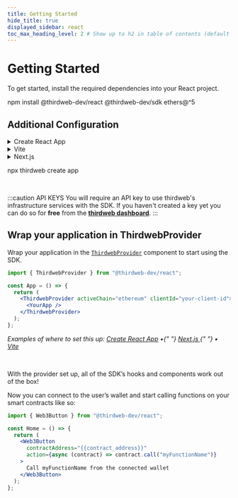 ```yaml
---
title: Getting Started
hide_title: true
displayed_sidebar: react
toc_max_heading_level: 2 # Show up to h2 in table of contents (default is up to h3)
---
```



# Getting Started

To get started, install the required dependencies into your React project.

<Tabs>
<TabItem value="existing" label="Existing Projects">

<CodeBlock language="bash">
  npm install @thirdweb-dev/react @thirdweb-dev/sdk ethers@^5
</CodeBlock>

<br />

## Additional Configuration

<details>
  <summary>
    Create React App
</summary>
<div>

Below packages are required to be installed as dev dependencies to use thirdweb SDK with Create React App.

<Tabs>
  <TabItem value="npm" label="npm">
    <CodeBlock language="bash">npm i assert stream -D</CodeBlock>
  </TabItem>
  <TabItem value="yarn" label="yarn">
    <CodeBlock language="bash">yarn add assert stream -D</CodeBlock>
  </TabItem>
  <TabItem value="pnpm" label="pnpm">
    <CodeBlock language="bash">pnpm add assert stream -D</CodeBlock>
  </TabItem>
</Tabs>

To ignore the sourcemap warnings, create a `.env` file with the following in your root directory:

```text
GENERATE_SOURCEMAP=false
```

</div>
</details>

<details>
  <summary>
   Vite
   </summary>
    <div>

Install the vite plugins

<Tabs>
  <TabItem value="npm" label="npm">
    <CodeBlock language="bash">
      npm i @vitejs/plugin-react vite-plugin-node-polyfills -D
    </CodeBlock>
  </TabItem>
  <TabItem value="yarn" label="yarn">
    <CodeBlock language="bash">
      yarn add @vitejs/plugin-react vite-plugin-node-polyfills -D
    </CodeBlock>
  </TabItem>
  <TabItem value="pnpm" label="pnpm">
    <CodeBlock language="bash">
      pnpm add @vitejs/plugin-react vite-plugin-node-polyfills -D
    </CodeBlock>
  </TabItem>
</Tabs>

In the `vite.config.js` file, add the following configuration:

```js
import react from "@vitejs/plugin-react";
import { defineConfig } from "vite";
import { nodePolyfills } from "vite-plugin-node-polyfills";

// https://vitejs.dev/config/
export default defineConfig({
  plugins: [react(), nodePolyfills()],
  define: {
    "process.env": {},
  },
});
```

</div>
</details>

<details>
  <summary>
   Next.js
   </summary>
    <div>

### Pages Router

No additional configuration is required if you are using the [pages router](https://nextjs.org/docs/pages)

<br />

### App Router

If you are using the new [app router](https://nextjs.org/docs/app), and If you import a component such as `ThirdwebProvider` in a server component, Next.js will throw an error saying that the component is not marked with `"use client"` directive.

You will need to create an alias for that component in a separate file with `"use client"` directive on top (before all the imports) and import that instead of using the component directly from `@thirdweb-dev/react` in server components.

#### Example

```tsx
"use client";

export { ThirdwebProvider } from "@thirdweb-dev/react";

// app/components/ThirdwebProvider.tsx
```

```tsx
import { ThirdwebProvider } from "./components/ThirdwebProvider";

export default function Home() {
  return <ThirdwebProvider> ... </ThirdwebProvider>;
}

// app/page.tsx
```

</div>
</details>

</TabItem>
<TabItem value="new" label="New Projects">

<CodeBlock language="bash">npx thirdweb create app</CodeBlock>

</TabItem>
</Tabs>

<br />

:::caution API KEYS
You will require an API key to use thirdweb's infrastructure services with the SDK. If you haven't created a key yet you can do so for **free** from the [**thirdweb dashboard**](https://thirdweb.com/create-api-key).
:::

## Wrap your application in ThirdwebProvider

Wrap your application in the [`ThirdwebProvider`](/react/react.thirdwebprovider) component to start using the SDK.

```jsx
import { ThirdwebProvider } from "@thirdweb-dev/react";

const App = () => {
  return (
    <ThirdwebProvider activeChain="ethereum" clientId="your-client-id">
      <YourApp />
    </ThirdwebProvider>
  );
};
```

<p style={{ opacity: 0.8, marginTop: -8 }}>
  <i>
    Examples of where to set this up: <a href="#cra">Create React App</a> •{" "}
    <a href="https://github.com/thirdweb-example/next-javascript-starter/blob/main/pages/_app.js">
      Next.js
    </a>{" "}
    • <a href="#vite">Vite</a>
  </i>
</p>

<br />

With the provider set up, all of the SDK&rsquo;s hooks and components work out of the box!

Now you can connect to the user&rsquo;s wallet and start calling functions on your smart contracts like so:

```jsx
import { Web3Button } from "@thirdweb-dev/react";

const Home = () => {
  return (
    <Web3Button
      contractAddress="{{contract_address}}"
      action={async (contract) => contract.call("myFunctionName")}
    >
      Call myFunctionName from the connected wallet
    </Web3Button>
  );
};
```
